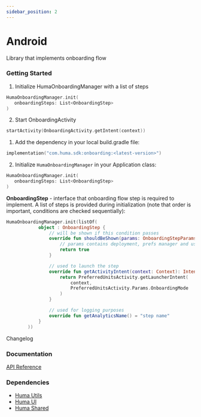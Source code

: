 ```yaml
---
sidebar_position: 2
---
```




# Android
Library that implements onboarding flow

### Getting Started
<Tabs>
<TabItem value="example" label="Example" default>

1. Initialize HumaOnboardingManager with a list of steps
```kotlin
HumaOnboardingManager.init(
   onboardingSteps: List<OnboardingStep>
)
```
2. Start OnboardingActivity
```kotlin
startActivity(OnboardingActivity.getIntent(context))
```

</TabItem>
<TabItem value="installing" label="Installing">

1. Add the dependency in your local build.gradle file:
```kotlin
implementation("com.huma.sdk:onboarding:<latest-version>")
```
2. Initialize `HumaOnboardingManager` in your Application class:
```kotlin
HumaOnboardingManager.init(
   onboardingSteps: List<OnboardingStep>
)
```

</TabItem>
<TabItem value="readme" label="Readme" default>

**OnboardingStep** - interface that onboarding flow step is required to implement. 
A list of steps is provided during initialization (note that order is important, conditions are checked sequentially):

```kotlin
HumaOnboardingManager.init(listOf(
            object : OnboardingStep {
                // will be shown if this condition passes
                override fun shouldBeShown(params: OnboardingStepParams): Boolean {
                    // params contains deployment, prefs manager and user instance to determine whether step should be shown
                    return true
                }

                // used to launch the step
                override fun getActivityIntent(context: Context): Intent {
                    return PreferredUnitsActivity.getLauncherIntent(
                        context,
                        PreferredUnitsActivity.Params.OnboardingMode
                    )
                }

                // used for logging purposes
                override fun getAnalyticsName() = "step name"
            }
        ))
```


</TabItem>
<TabItem value="changelog" label="Changelog">
Changelog
</TabItem>
</Tabs>

 ### Documentation
[API Reference](https://github.com/huma-engineering/huma-android-sdk/releases)

 ### Dependencies
- [Huma Utils](../Utilities/Android)
- [Huma UI](../UI/Android)
- [Huma Shared](../Shared/Android)